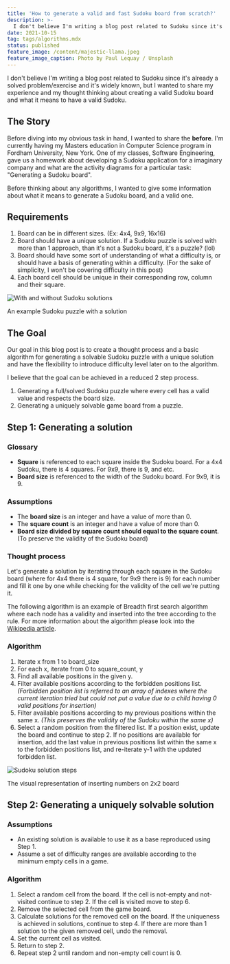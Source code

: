 ```yaml
---
title: 'How to generate a valid and fast Sudoku board from scratch?'
description: >-
  I don't believe I'm writing a blog post related to Sudoku since it's already a solved problem/exercise and it's widely known, but I wanted to share my experience and my thought thinking about creating a valid Sudoku board and what it means to have a valid Sudoku.
date: 2021-10-15
tag: tags/algorithms.mdx
status: published
feature_image: /content/majestic-llama.jpeg
feature_image_caption: Photo by Paul Lequay / Unsplash
---
```


I don't believe I'm writing a blog post related to Sudoku since it's already a solved problem/exercise and it's widely known, but I wanted to share my experience and my thought thinking about creating a valid Sudoku board and what it means to have a valid Sudoku.

## The Story

Before diving into my obvious task in hand, I wanted to share the **before**. I'm currently having my Masters education in Computer Science program in Fordham University, New York. One of my classes, Software Engineering, gave us a homework about developing a Sudoku application for a imaginary company and what are the activity diagrams for a particular task: "Generating a Sudoku board".

Before thinking about any algorithms, I wanted to give some information about what it means to generate a Sudoku board, and a valid one.

## Requirements

1. Board can be in different sizes. (Ex: 4x4, 9x9, 16x16)
2. Board should have a unique solution. If a Sudoku puzzle is solved with more than 1 approach, than it's not a Sudoku board, it's a puzzle? (lol)
3. Board should have some sort of understanding of what a difficulty is, or should have a basis of generating within a difficulty. (For the sake of simplicity, I won't be covering difficulty in this post)
4. Each board cell should be unique in their corresponding row, column and their square.

![With and without Sudoku solutions](/content/sudoku-with-solutions.png)

An example Sudoku puzzle with a solution

## The Goal

Our goal in this blog post is to create a thought process and a basic algorithm for generating a solvable Sudoku puzzle with a unique solution and have the flexibility to introduce difficulty level later on to the algorithm.

I believe that the goal can be achieved in a reduced 2 step process.

1. Generating a full/solved Sudoku puzzle where every cell has a valid value and respects the board size.
2. Generating a uniquely solvable game board from a puzzle.

## Step 1: Generating a solution

### Glossary

* **Square** is referenced to each square inside the Sudoku board. For a 4x4 Sudoku, there is 4 squares. For 9x9, there is 9, and etc.
* **Board size** is referenced to the width of the Sudoku board. For 9x9, it is 9.

### Assumptions

* The **board size** is an integer and have a value of more than 0.
* The **square count** is an integer and have a value of more than 0.
* **Board size divided by square count should equal to the square count**. (To preserve the validity of the Sudoku board)

### Thought process

Let's generate a solution by iterating through each square in the Sudoku board (where for 4x4 there is 4 square, for 9x9 there is 9) for each number and fill it one by one while checking for the validity of the cell we're putting it.

The following algorithm is an example of Breadth first search algorithm where each node has a validity and inserted into the tree according to the rule. For more information about the algorithm please look into the [Wikipedia article](https://en.wikipedia.org/wiki/Breadth-first%5Fsearch).

### Algorithm

1. Iterate x from 1 to board\_size
2. For each x, iterate from 0 to square\_count, y
3. Find all available positions in the given y.
4. Filter available positions according to the forbidden positions list. _(Forbidden position list is referred to an array of indexes where the current iteration tried but could not put a value due to a child having 0 valid positions for insertion)_
5. Filter available positions according to my previous positions within the same x. _(This preserves the validity of the Sudoku within the same x)_
6. Select a random position from the filtered list. If a position exist, update the board and continue to step 2\. If no positions are available for insertion, add the last value in previous positions list within the same x to the forbidden positions list, and re-iterate y-1 with the updated forbidden list.

![Sudoku solution steps](/content/sudoku-solution-steps.png)

The visual representation of inserting numbers on 2x2 board

## Step 2: Generating a uniquely solvable solution

### Assumptions

* An existing solution is available to use it as a base reproduced using Step 1.
* Assume a set of difficulty ranges are available according to the minimum empty cells in a game.

### Algorithm

1. Select a random cell from the board. If the cell is not-empty and not-visited continue to step 2\. If the cell is visited move to step 6.
2. Remove the selected cell from the game board.
3. Calculate solutions for the removed cell on the board. If the uniqueness is achieved in solutions, continue to step 4\. If there are more than 1 solution to the given removed cell, undo the removal.
4. Set the current cell as visited.
5. Return to step 2.
6. Repeat step 2 until random and non-empty cell count is 0.
